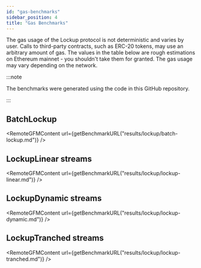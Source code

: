 ```yaml
---
id: "gas-benchmarks"
sidebar_position: 4
title: "Gas Benchmarks"
---
```



The gas usage of the Lockup protocol is not deterministic and varies by user. Calls to third-party contracts, such as
ERC-20 tokens, may use an arbitrary amount of gas. The values in the table below are rough estimations on Ethereum
mainnet - you shouldn't take them for granted. The gas usage may vary depending on the network.

:::note

The benchmarks were generated using the code in this <Link href={Links.GitHub.BENCHMARKS}>GitHub repository</Link>.

:::

## BatchLockup

<RemoteGFMContent url={getBenchmarkURL("results/lockup/batch-lockup.md")} />

## LockupLinear streams

<RemoteGFMContent url={getBenchmarkURL("results/lockup/lockup-linear.md")} />

## LockupDynamic streams

<RemoteGFMContent url={getBenchmarkURL("results/lockup/lockup-dynamic.md")} />

## LockupTranched streams

<RemoteGFMContent url={getBenchmarkURL("results/lockup/lockup-tranched.md")} />
